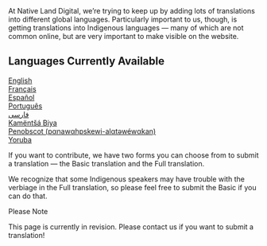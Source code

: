 <div class="mt-4 nld-text-lg nld-text-teal-500">At Native Land Digital, we’re trying to keep up by adding lots of translations into different global languages. Particularly important to us, though, is getting translations into Indigenous languages — many of which are not common online, but are very important to make visible on the website.</div>

## Languages Currently Available

<div className="grid grid-cols-4 gap-4 mt-4">
  <div className="rounded-xl nld-bg-grey-50 p-4 py-8 text-center font-semibold">
    <a className="nld-font-noto nld-text-teal-500" href="https://native-land.ca/en">English</a>
  </div>
  <div className="rounded-xl nld-bg-grey-50 p-4 py-8 text-center font-semibold">
    <a className="nld-font-noto nld-text-teal-500 " href="https://native-land.ca/fr">Français</a>
  </div>
  <div className="rounded-xl nld-bg-grey-50 p-4 py-8 text-center font-semibold">
    <a className="nld-font-noto nld-text-teal-500" href="https://native-land.ca/es">Español</a>
  </div>
  <div className="rounded-xl nld-bg-grey-50 p-4 py-8 text-center font-semibold">
    <a className="nld-font-noto nld-text-teal-500" href="https://native-land.ca/pt-br">Português</a>
  </div>
  <div className="rounded-xl nld-bg-grey-50 p-4 py-8 text-center font-semibold">
    <a className="nld-font-noto nld-text-teal-500" href="ttps://native-land.ca/fa">فارسی</a>
  </div>
  <div className="rounded-xl nld-bg-grey-50 p-4 py-8 text-center font-semibold">
    <a className="nld-font-noto nld-text-teal-500" href="https://native-land.ca/kb">Kamëntšá Biya</a>
  </div>
  <div className="rounded-xl nld-bg-grey-50 p-4 py-8 text-center font-semibold">
    <a className="nld-font-noto nld-text-teal-500" href="https://native-land.ca/pan">Penobscot (pαnawαhpskewi-alαtəwéwαkan)</a>
  </div>
  <div className="rounded-xl nld-bg-grey-50 p-4 py-8 text-center font-semibold">
    <a className="nld-font-noto nld-text-teal-500" href="https://native-land.ca/yo">Yoruba</a>
  </div>
</div>

If you want to contribute, we have two forms you can choose from to submit a translation — the Basic translation and the Full translation.

We recognize that some Indigenous speakers may have trouble with the verbiage in the Full translation, so please feel free to submit the Basic if you can do that.

<div class="border-l-4 nld-border-brown-500 nld-bg-brown-50 p-4 mt-8">
  <div class="uppercase nld-text-brown-500 nld-font-jost nld-font-h5">Please Note</div>

  This page is currently in revision. Please contact us if you want to submit a translation!
</div>

